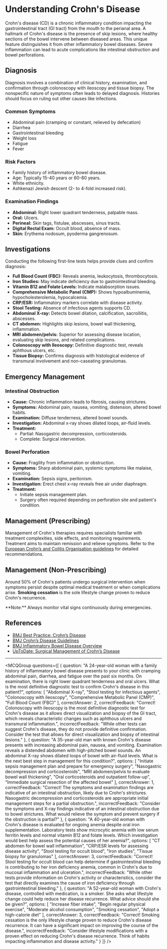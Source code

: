 
# Understanding Crohn's Disease

Crohn's disease (CD) is a chronic inflammatory condition impacting the gastrointestinal tract (GI tract) from the mouth to the perianal area. A hallmark of Crohn's disease is the presence of skip lesions, where healthy sections of the bowel intervene between diseased areas. This unique feature distinguishes it from other inflammatory bowel diseases. Severe inflammation can lead to acute complications like intestinal obstruction and bowel perforations.

## Diagnosis

Diagnosis involves a combination of clinical history, examination, and confirmation through colonoscopy with ileoscopy and tissue biopsy. The nonspecific nature of symptoms often leads to delayed diagnosis. Histories should focus on ruling out other causes like infections.

### Common Symptoms
- Abdominal pain (cramping or constant, relieved by defecation)
- Diarrhea
- Gastrointestinal bleeding
- Weight loss
- Fatigue
- Fever

### Risk Factors
- Family history of inflammatory bowel disease.
- Age: Typically 15-40 years or 60-80 years.
- White ethnicity.
- Ashkenazi Jewish descent (2- to 4-fold increased risk).

### Examination Findings
- **Abdominal:** Right lower quadrant tenderness, palpable mass.
- **Oral:** Ulcers.
- **Perineal:** Skin tags, fistulae, abscesses, sinus tracts.
- **Digital Rectal Exam:** Occult blood, absence of mass.
- **Skin:** Erythema nodosum, pyoderma gangrenosum.

## Investigations

Conducting the following first-line tests helps provide clues and confirm diagnosis:

- **Full Blood Count (FBC):** Reveals anemia, leukocytosis, thrombocytosis.
- **Iron Studies:** May indicate deficiency due to gastrointestinal bleeding.
- **Vitamin B12 and Folate Levels:** Indicate malabsorption issues.
- **Comprehensive Metabolic Panel (CMP):** Shows hypoalbuminemia, hypocholesterolemia, hypocalcemia.
- **CRP/ESR:** Inflammatory markers correlate with disease activity.
- **Stool Testing:** Absence of infectious agents supports CD.
- **Abdominal X-ray:** Detects bowel dilation, calcification, sacroiliitis, abscesses.
- **CT abdomen:** Highlights skip lesions, bowel wall thickening, inflammation.
- **MRI abdomen/pelvis:** Superior for assessing disease location, evaluating skip lesions, and related complications.
- **Colonoscopy with Ileoscopy:** Definitive diagnostic test, reveals aphthous ulcers, etc.
- **Tissue Biopsy:** Confirms diagnosis with histological evidence of transmural involvement and non-caseating granulomas.

## Emergency Management

### Intestinal Obstruction

- **Cause:** Chronic inflammation leads to fibrosis, causing strictures.
- **Symptoms:** Abdominal pain, nausea, vomiting, distension, altered bowel habits.
- **Examination:** Diffuse tenderness, altered bowel sounds.
- **Investigation:** Abdominal x-ray shows dilated loops, air-fluid levels.
- **Treatment:** 
  - Partial: Nasogastric decompression, corticosteroids.
  - Complete: Surgical intervention.

### Bowel Perforation

- **Cause:** Fragility from inflammation or obstruction.
- **Symptoms:** Sharp abdominal pain, systemic symptoms like malaise, vomiting.
- **Examination:** Sepsis signs, peritonism.
- **Investigation:** Erect chest x-ray reveals free air under diaphragm.
- **Treatment:**
  - Initiate sepsis management plan.
  - Surgery often required depending on perforation site and patient's condition.

## Management (Prescribing)

Management of Crohn's therapies requires specialists familiar with treatment complexities, side effects, and monitoring requirements. Treatment aims to maintain remission and relieve symptoms. Refer to the [European Crohn’s and Colitis Organisation guidelines](https://academic.oup.com/ecco-jcc/article/11/1/3/2456546) for detailed recommendations.

## Management (Non-Prescribing)

Around 50% of Crohn's patients undergo surgical intervention when symptoms persist despite optimal medical treatment or when complications arise. **Smoking cessation** is the sole lifestyle change proven to reduce Crohn's recurrence.

<Callout emoji="⚠️">
**Note:** Always monitor vital signs continuously during emergencies.
</Callout>

## References

- [BMJ Best Practice: Crohn’s Disease](https://bestpractice.bmj.com/topics/en-gb/42)
- [BMJ Crohn’s Disease Guidelines](https://bestpractice.bmj.com/topics/en-gb/993)
- [BMJ Inflammatory Bowel Disease Overview](https://bestpractice.bmj.com/topics/en-gb/3000098)
- [UpToDate: Surgical Management of Crohn’s Disease](https://www.uptodate.com/contents/operative-management-of-crohn-disease-of-the-small-bowel-colon-and-rectum?search=crohn%20management%20surgical&source=search_result&selectedTitle=1~150&usage_type=default&display_rank=1#H3870922)

---

<MCQGroup questions={[
  {
    question: "A 24-year-old woman with a family history of inflammatory bowel disease presents to your clinic with cramping abdominal pain, diarrhea, and fatigue over the past six months. On examination, there is right lower quadrant tenderness and oral ulcers. What is the most definitive diagnostic test to confirm Crohn's disease in this patient?",
    options: [
      "Abdominal X-ray",
      "Stool testing for infectious agents",
      "Colonoscopy with ileoscopy",
      "Comprehensive Metabolic Panel (CMP)",
      "Full Blood Count (FBC)"
    ],
    correctAnswer: 2,
    correctFeedback: "Correct! Colonoscopy with ileoscopy is the most definitive diagnostic test for Crohn's disease as it allows direct visualization and biopsy of the GI tract, which reveals characteristic changes such as aphthous ulcers and transmural inflammation.",
    incorrectFeedback: "While other tests can suggest Crohn's disease, they do not provide definitive confirmation. Consider the test that allows for direct visualization and biopsy of intestinal lesions."
  },
  {
    question: "A 35-year-old man with known Crohn's disease presents with increasing abdominal pain, nausea, and vomiting. Examination reveals a distended abdomen with high-pitched bowel sounds. An abdominal X-ray shows dilated loops of bowel with air-fluid levels. What is the next best step in management for this condition?",
    options: [
      "Initiate sepsis management plan and prepare for emergency surgery",
      "Nasogastric decompression and corticosteroids",
      "MRI abdomen/pelvis to evaluate bowel wall thickening",
      "Oral corticosteroids and outpatient follow-up",
      "Immediate surgical resection of the affected bowel"
    ],
    correctAnswer: 1,
    correctFeedback: "Correct! The symptoms and examination findings are indicative of an intestinal obstruction, likely due to Crohn's strictures. Nasogastric decompression and corticosteroids are appropriate initial management steps for a partial obstruction.",
    incorrectFeedback: "Consider the symptoms and X-ray findings indicative of an intestinal obstruction due to bowel strictures. What would relieve the symptom and prevent surgery if the obstruction is partial?"
  },
  {
    question: "A 40-year-old woman with Crohn's disease is evaluated for ongoing anemia despite oral iron supplementation. Laboratory tests show microcytic anemia with low serum ferritin levels and normal vitamin B12 and folate levels. Which investigation would best help assess the potential causes of her anemia?",
    options: [
      "CT abdomen for bowel wall inflammation",
      "CRP/ESR levels for assessing disease activity",
      "Stool testing for occult blood",
      "Iron studies",
      "Tissue biopsy for granulomas"
    ],
    correctAnswer: 3,
    correctFeedback: "Correct! Stool testing for occult blood can help determine if gastrointestinal bleeding is contributing to her iron deficiency anemia, common in Crohn's due to mucosal inflammation and ulceration.",
    incorrectFeedback: "While other tests provide information on Crohn's activity or characteristics, consider the test that directly examines the cause of iron deficiency through gastrointestinal bleeding."
  },
  {
    question: "A 52-year-old woman with Crohn's disease, controlled with medication, is a smoker. She asks what lifestyle change could help reduce her disease recurrence. What advice should she be given?",
    options: [
      "Increase fiber intake",
      "Begin regular physical exercise",
      "Moderate alcohol consumption",
      "Smoking cessation",
      "Adopt a high-calorie diet"
    ],
    correctAnswer: 3,
    correctFeedback: "Correct! Smoking cessation is the only lifestyle change proven to reduce Crohn's disease recurrence. It can have a significant impact on improving the course of the disease.",
    incorrectFeedback: "Consider lifestyle modifications with a proven effect on reducing Crohn's disease recurrence. Think of habits impacting inflammation and disease activity."
  }
]} />
